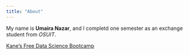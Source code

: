 ```yaml
---
title: "About"
---
```


My name is **Umaira Nazar**, and I completd one semester as an exchange student from *OSUIT*.

[Kane's Free Data Science Bootcamp](https://bootcamp.davidkane.info)

